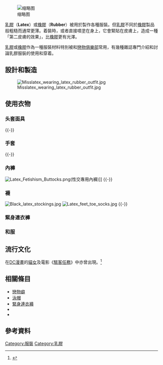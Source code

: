 [[File:Latex_Catsuit_Fetish_Lydia.jpg|缩略图]] 

[[乳膠|乳膠]]（'''Latex'''）或[[橡膠|橡膠]]（'''Rubber'''）被用於製作各種服裝。但[[乳膠|乳膠]]不同於[[橡膠|橡膠]]製品般粗糙而通常更薄。着裝時，或者直接噴塗在身上，它會緊貼在皮膚上，造成一種「第二皮膚的效果」，比[[橡膠|橡膠]]更有光澤。

[[乳膠|乳膠]]或[[橡膠|橡膠]]作為一種服裝材料特別被{{link-en|戀物時尚|Fetish fashion}}和[[戀物俱樂部|戀物俱樂部]]常用，有幾種雜誌專門介紹和討論乳膠服裝的使用和穿着。

== 設計和製造 ==
[[Image:Misslatex_wearing_latex_rubber_outfit.jpg|thumb]]



== 使用衣物 ==
=== 头套面具 ===

{{-}}

=== 手套 ===

{{-}}

=== 內褲 ===
[[File:Latex_Fetishism_Buttocks.png|thumb]](性交專用內褲)]]
{{-}}

=== 襪 ===
[[File:Black_latex_stockings.jpg|thumb]]
[[File:Latex_feet_toe_socks.jpg|thumb]]
{{-}}

=== 緊身連衣褲 ===
{{Main|緊身連衣褲}}

=== 和服 ===
{{Main|和服}}

== 流行文化 ==
在[[DC漫畫|DC漫畫]]的[[貓女|貓女]]及電影《[[駭客任務|駭客任務]]》中亦曾出現。<ref>{{cite web|url=http://www.stevedietgoedde.com/bloggy/2008/05/catwoman.html|title=The Artistic Pursuits of Steve Diet Goedde: Catwoman|publisher=|deadurl=yes|archiveurl=https://web.archive.org/web/20120919234218/http://www.stevedietgoedde.com/bloggy/2008/05/catwoman.html|archivedate=2012年9月19日|df=|accessdate=2017年3月28日}}</ref>

== 相關條目 ==
* [[戀物癖|戀物癖]]
* [[泳帽|泳帽]]
* [[緊身連衣褲|緊身連衣褲]]
* {{link-en|PVC 服裝|PVC clothing}}
* {{link-en|戀橡膠與PVC|Rubber and PVC fetishism}}

== 參考資料 ==

[[Category:服裝|Category:服裝]]
[[Category:乳膠|Category:乳膠]]